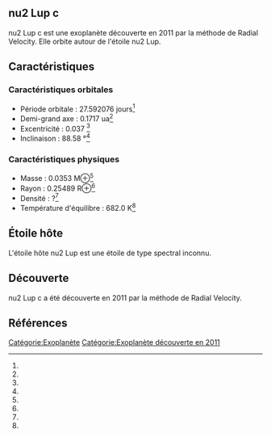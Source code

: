 == nu2 Lup c ==

{{Infobox Exoplanète
| nom = nu2 Lup c
| image = 
| légende = 
| étoile = nu2 Lup
| constellation = 
| ascension_droite = 
| déclinaison = 
| distance = ?
| type_spectral = ?
| masse = 0.0353 M⊕<ref></ref>
| rayon = 0.25489 R⊕<ref></ref>
| densité = ?<ref></ref>
| gravité = ?<ref></ref>
| température = 682.0 K<ref></ref>
| période = 27.592076 j<ref></ref>
| demi_grand_axe = 0.1717 ua<ref></ref>
| excentricité = 0.037 <ref></ref>
| inclinaison = 88.58 °<ref></ref>
| méthode_découverte = Radial Velocity
| date_découverte = 2011
| statut = Confirmée
}}

nu2 Lup c est une exoplanète découverte en 2011 par la méthode de Radial Velocity. Elle orbite autour de l'étoile nu2 Lup.

== Caractéristiques ==

=== Caractéristiques orbitales ===
* Période orbitale : 27.592076 jours<ref></ref>
* Demi-grand axe : 0.1717 ua<ref></ref>
* Excentricité : 0.037 <ref></ref>
* Inclinaison : 88.58 °<ref></ref>

=== Caractéristiques physiques ===
* Masse : 0.0353 M⊕<ref></ref>
* Rayon : 0.25489 R⊕<ref></ref>
* Densité : ?<ref></ref>
* Température d'équilibre : 682.0 K<ref></ref>

== Étoile hôte ==

{{Infobox Étoile
| nom = nu2 Lup
| image = 
| légende = 
| constellation = 
| ascension_droite = 
| déclinaison = 
| distance = ?
| type_spectral = ?
| magnitude_absolue = 
| magnitude_apparente = 
| masse = ?<ref></ref>
| rayon = ?<ref></ref>
| température = ?<ref></ref>
| métallicité = ?<ref></ref>
| âge = ?<ref></ref>
}}

L'étoile hôte nu2 Lup est une étoile de type spectral inconnu.

== Découverte ==

nu2 Lup c a été découverte en 2011 par la méthode de Radial Velocity.

== Références ==
<references />

[[Catégorie:Exoplanète]]
[[Catégorie:Exoplanète découverte en 2011]]
